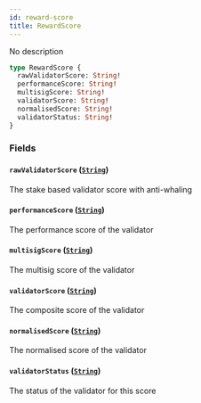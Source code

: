 ```yaml
---
id: reward-score
title: RewardScore
---
```



No description

```graphql
type RewardScore {
  rawValidatorScore: String!
  performanceScore: String!
  multisigScore: String!
  validatorScore: String!
  normalisedScore: String!
  validatorStatus: String!
}
```


### Fields

#### `rawValidatorScore` ([`String`](/docs/testnet/graphql/scalars/string))

The stake based validator score with anti-whaling


#### `performanceScore` ([`String`](/docs/testnet/graphql/scalars/string))

The performance score of the validator


#### `multisigScore` ([`String`](/docs/testnet/graphql/scalars/string))

The multisig score of the validator


#### `validatorScore` ([`String`](/docs/testnet/graphql/scalars/string))

The composite score of the validator


#### `normalisedScore` ([`String`](/docs/testnet/graphql/scalars/string))

The normalised score of the validator


#### `validatorStatus` ([`String`](/docs/testnet/graphql/scalars/string))

The status of the validator for this score




